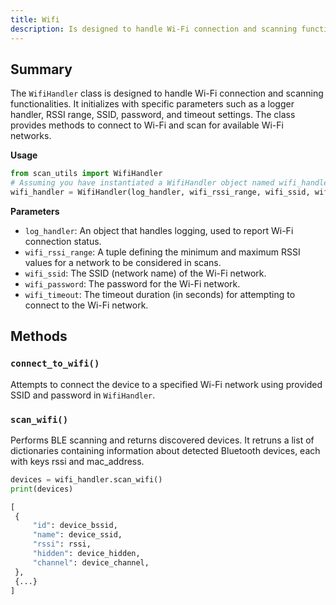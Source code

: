 ```yaml
---
title: Wifi
description: Is designed to handle Wi-Fi connection and scanning functionalities
---
```


## Summary

The `WifiHandler` class is designed to handle Wi-Fi connection and scanning functionalities. It initializes with specific parameters such as a logger handler, RSSI range, SSID, password, and timeout settings. The class provides methods to connect to Wi-Fi and scan for available Wi-Fi networks.

**Usage**

```python
from scan_utils import WifiHandler
# Assuming you have instantiated a WifiHandler object named wifi_handler:
wifi_handler = WifiHandler(log_handler, wifi_rssi_range, wifi_ssid, wifi_password, wifi_timeout)

```

**Parameters**

- `log_handler`: An object that handles logging, used to report Wi-Fi connection status.
- `wifi_rssi_range`: A tuple defining the minimum and maximum RSSI values for a network to be considered in scans.
- `wifi_ssid`: The SSID (network name) of the Wi-Fi network.
- `wifi_password`: The password for the Wi-Fi network.
- `wifi_timeout`: The timeout duration (in seconds) for attempting to connect to the Wi-Fi network.

## Methods

### `connect_to_wifi()`

Attempts to connect the device to a specified Wi-Fi network using provided SSID and password in `WifiHandler`.

### `scan_wifi()`

Performs BLE scanning and returns discovered devices. It retruns a list of dictionaries containing information about detected Bluetooth devices, each with keys rssi and mac_address.

```python
devices = wifi_handler.scan_wifi()
print(devices)

[
 {
     "id": device_bssid,
     "name": device_ssid,
     "rssi": rssi,
     "hidden": device_hidden,
     "channel": device_channel,
 },
 {...}
]
```
